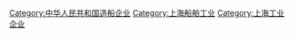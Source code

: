 [[Category:中华人民共和国造船企业‎|Category:中华人民共和国造船企业‎]]
[[Category:上海船舶工业|Category:上海船舶工业]]
[[Category:上海工业企业|Category:上海工业企业]]